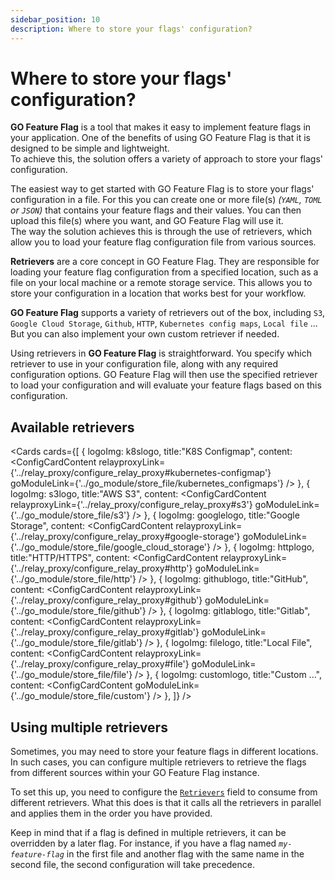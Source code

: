 ```yaml
---
sidebar_position: 10
description: Where to store your flags' configuration?
---
```



# Where to store your flags' configuration?
**GO Feature Flag** is a tool that makes it easy to implement feature flags in your application. One of the benefits of 
using GO Feature Flag is that it is designed to be simple and lightweight.  
To achieve this, the solution offers a variety of approach to store your flags' configuration.

The easiest way to get started with GO Feature Flag is to store your flags' configuration in a file.
For this you can create one or more file(s) _(`YAML`, `TOML` or `JSON`)_ that contains your feature
flags and their values. You can then upload this file(s) where you want, and GO Feature Flag will use it.  
The way the solution achieves this is through the use of retrievers, which allow you to load your feature flag 
configuration file from various sources.

**Retrievers** are a core concept in GO Feature Flag. They are responsible for loading your feature flag configuration
from a specified location, such as a file on your local machine or a remote storage service. This allows you to
store your configuration in a location that works best for your workflow.

**GO Feature Flag** supports a variety of retrievers out of the box, including `S3`, `Google Cloud Storage`, `Github`, 
`HTTP`, `Kubernetes config maps`, `Local file` ...  
But you can also implement your own custom retriever if needed.

Using retrievers in **GO Feature Flag** is straightforward. You specify which retriever to use in your configuration
file, along with any required configuration options. GO Feature Flag will then use the specified retriever to load your 
configuration and will evaluate your feature flags based on this configuration.

## Available retrievers

<Cards cards={[
  {
    logoImg: k8slogo,
    title:"K8S Configmap",
    content: <ConfigCardContent
      relayproxyLink={'../relay_proxy/configure_relay_proxy#kubernetes-configmap'}
      goModuleLink={'../go_module/store_file/kubernetes_configmaps'}
    />
  },
  {
    logoImg: s3logo,
    title:"AWS S3",
    content: <ConfigCardContent
      relayproxyLink={'../relay_proxy/configure_relay_proxy#s3'}
      goModuleLink={'../go_module/store_file/s3'}
    />
  },
  {
    logoImg: googlelogo,
    title:"Google Storage",
    content: <ConfigCardContent
      relayproxyLink={'../relay_proxy/configure_relay_proxy#google-storage'}
      goModuleLink={'../go_module/store_file/google_cloud_storage'}
    />
  },
  {
    logoImg: httplogo,
    title:"HTTP/HTTPS",
    content: <ConfigCardContent
      relayproxyLink={'../relay_proxy/configure_relay_proxy#http'}
      goModuleLink={'../go_module/store_file/http'}
    />
  },
  {
    logoImg: githublogo,
    title:"GitHub",
    content: <ConfigCardContent
      relayproxyLink={'../relay_proxy/configure_relay_proxy#github'}
      goModuleLink={'../go_module/store_file/github'}
    />
  },
  {
    logoImg: gitlablogo,
    title:"Gitlab",
    content: <ConfigCardContent
      relayproxyLink={'../relay_proxy/configure_relay_proxy#gitlab'}
      goModuleLink={'../go_module/store_file/gitlab'}
    />
  },
  {
    logoImg: filelogo,
    title:"Local File",
    content: <ConfigCardContent
      relayproxyLink={'../relay_proxy/configure_relay_proxy#file'}
      goModuleLink={'../go_module/store_file/file'}
    />
  },
  {
    logoImg: customlogo,
    title:"Custom ...",
    content: <ConfigCardContent
      goModuleLink={'../go_module/store_file/custom'}
    />
  },
]} />



## Using multiple retrievers
Sometimes, you may need to store your feature flags in different locations.
In such cases, you can configure multiple retrievers to retrieve the flags from different sources within your GO Feature
Flag instance.

To set this up, you need to configure the [`Retrievers`](../go_module/configuration#configuration-fields) field to consume from different retrievers.
What this does is that it calls all the retrievers in parallel and applies them in the order you have provided.

Keep in mind that if a flag is defined in multiple retrievers, it can be overridden by a later flag. For instance,
if you have a flag named _`my-feature-flag`_ in the first file and another flag with the same name in the second file, the second configuration will take precedence.
